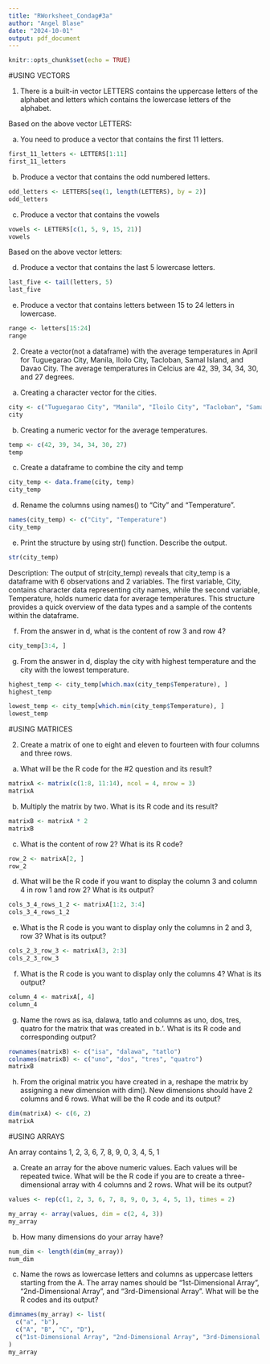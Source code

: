 ```yaml
---
title: "RWorksheet_Condag#3a"
author: "Angel Blase"
date: "2024-10-01"
output: pdf_document
---
```


```r
knitr::opts_chunk$set(echo = TRUE)
```

#USING VECTORS

1. There is a built-in vector LETTERS contains the uppercase letters of the alphabet and letters which contains the lowercase letters of the alphabet.

Based on the above vector LETTERS:

a. You need to produce a vector that contains the first 11 letters.

```r
first_11_letters <- LETTERS[1:11] 
first_11_letters
```

b. Produce a vector that contains the odd numbered letters.
```r
odd_letters <- LETTERS[seq(1, length(LETTERS), by = 2)] 
odd_letters
```

c. Produce a vector that contains the vowels
```r
vowels <- LETTERS[c(1, 5, 9, 15, 21)]
vowels
```

Based on the above vector letters:

d. Produce a vector that contains the last 5 lowercase letters.
```r
last_five <- tail(letters, 5)
last_five
```

e. Produce a vector that contains letters between 15 to 24 letters in lowercase.
```r
range <- letters[15:24]
range
```

2. Create a vector(not a dataframe) with the average temperatures in April for Tuguegarao City, Manila, Iloilo City, Tacloban, Samal Island, and Davao City. The average temperatures in Celcius are 42, 39, 34, 34, 30, and 27 degrees.

a. Creating a character vector for the cities.
```r
city <- c("Tuguegarao City", "Manila", "Iloilo City", "Tacloban", "Samal Island", "Davao City")
city
```

b. Creating a numeric vector for the average temperatures.
```r
temp <- c(42, 39, 34, 34, 30, 27)
temp
```

c. Create a dataframe to combine the city and temp
```r
city_temp <- data.frame(city, temp)
city_temp
```

d. Rename the columns using names() to "City" and "Temperature".
```r
names(city_temp) <- c("City", "Temperature")
city_temp
```

e. Print the structure by using str() function. Describe the output.
```r
str(city_temp)
```
Description: The output of str(city_temp) reveals that city_temp is a dataframe with 6 observations and 2 variables. The first variable, City, contains character data representing city names, while the second variable, Temperature, holds numeric data for average temperatures. This structure provides a quick overview of the data types and a sample of the contents within the dataframe.

f. From the answer in d, what is the content of row 3 and row 4?
```r
city_temp[3:4, ]
```

g. From the answer in d, display the city with highest temperature and the city with the lowest temperature.
```r
highest_temp <- city_temp[which.max(city_temp$Temperature), ]
highest_temp

lowest_temp <- city_temp[which.min(city_temp$Temperature), ]
lowest_temp
```

#USING MATRICES

2. Create a matrix of one to eight and eleven to fourteen with four columns and three rows.

a. What will be the R code for the #2 question and its result?
```r
matrixA <- matrix(c(1:8, 11:14), ncol = 4, nrow = 3)
matrixA
```

b. Multiply the matrix by two. What is its R code and its result?
```r
matrixB <- matrixA * 2
matrixB
```

c. What is the content of row 2? What is its R code?
```r
row_2 <- matrixA[2, ]
row_2
```

d. What will be the R code if you want to display the column 3 and column 4 in row 1 and row 2? What is its output?
```r
cols_3_4_rows_1_2 <- matrixA[1:2, 3:4]
cols_3_4_rows_1_2
```

e. What is the R code is you want to display only the columns in 2 and 3, row 3? What is its output?
```r
cols_2_3_row_3 <- matrixA[3, 2:3]
cols_2_3_row_3
```

f. What is the R code is you want to display only the columns 4? What is its output?
```r
column_4 <- matrixA[, 4]
column_4
```

g. Name the rows as isa, dalawa, tatlo and columns as uno, dos, tres, quatro for the matrix that was created in b.‘. What is its R code and corresponding output?
```r
rownames(matrixB) <- c("isa", "dalawa", "tatlo")
colnames(matrixB) <- c("uno", "dos", "tres", "quatro")
matrixB
```

h. From the original matrix you have created in a, reshape the matrix by assigning a new dimension with dim(). New dimensions should have 2 columns and 6 rows. What will be the R code and its output?
```r
dim(matrixA) <- c(6, 2)
matrixA
```

#USING ARRAYS

An array contains 1, 2, 3, 6, 7, 8, 9, 0, 3, 4, 5, 1

a. Create an array for the above numeric values. Each values will be repeated twice. What will be the R code if you are to create a three-dimensional array with 4 columns and 2 rows. What will be its output?
```r
values <- rep(c(1, 2, 3, 6, 7, 8, 9, 0, 3, 4, 5, 1), times = 2)

my_array <- array(values, dim = c(2, 4, 3))
my_array
```

b. How many dimensions do your array have?
```r
num_dim <- length(dim(my_array))
num_dim
```

c. Name the rows as lowercase letters and columns as uppercase letters starting from the A. The array names should be “1st-Dimensional Array”, “2nd-Dimensional Array”, and “3rd-Dimensional Array”. What will be the R codes and its output?
```r
dimnames(my_array) <- list(
  c("a", "b"),           
  c("A", "B", "C", "D"),
  c("1st-Dimensional Array", "2nd-Dimensional Array", "3rd-Dimensional Array")
)
my_array
```